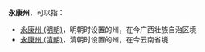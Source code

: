'''永康州'''，可以指：
*[[永康州_(明朝)|永康州 (明朝)]]，明朝时设置的州，在今广西壮族自治区境
*[[永康州_(清朝)|永康州 (清朝)]]，清朝时设置的州，在今云南省境

{{Disambig|Cat=三字中国州名消歧义|Y}}